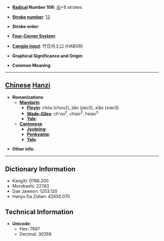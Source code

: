 * '''[[Wiktionary:Chinese radical index| Radical]] Number 106''': [[Wiktionary:Chinese radical index 白|白]]+8 strokes

* '''[[Wiktionary:Chinese total strokes index|Stroke number]]''': [[Wiktionary:Chinese total strokes index 13|13]]

* '''Stroke order''': 

* '''[[Wiktionary:Chinese four corner index|Four-Corner System]]''': 

* '''[[Wiktionary:Chinese Cangjie index|Cangjie input]]''': 竹日月土口 (HABGR)

* '''Graphical Significance and Origin''': 

* '''Common Meaning'''

----

== [[Chinese]] [[Hanzi]] ==

* '''Romanizations'''
** '''[[Mandarin]]'''
*** '''[[Pinyin]]''': chóu (chou2), jiǎo (jiao3), xiǎo (xiao3)
*** '''[[Wade-Giles]]''': ch'ou<sup>2</sup>, chiao<sup>3</sup>, hsiao<sup>3</sup>
*** '''[[Yale]]''': 
** '''[[Cantonese]]'''
*** '''[[Jyutping]]''':
*** '''[[Penkyamp]]''': 
*** '''[[Yale]]''': 

* '''Other info''': 

----

== Dictionary Information ==

* KangXi: 0788.200
* Morobashi: 22743
* Dae Jaweon: 1203.120
* Hanyu Da Zidian: 42650.070

== Technical Information ==

* '''Unicode''':
** Hex: 7697
** Decimal: 30359